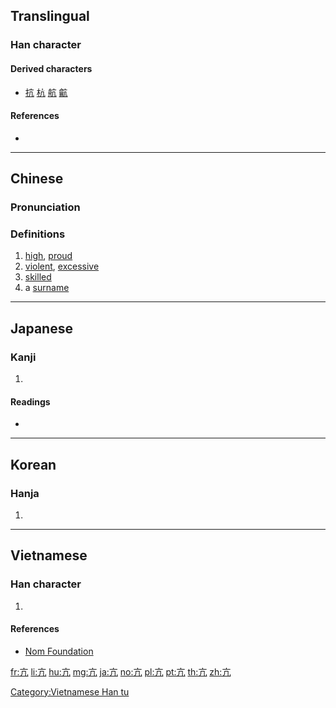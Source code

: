 ==Translingual==

===Han character===
{{Han char|rn=8|rad=亠|as=02|sn=4|four=00217|canj=YHN|ids=⿱亠几}}

====Derived characters====
* [[抗]] [[杭]] [[航]] [[䶳]]

====References====
* {{Han ref|kx=0088.040|dkj=00288|dj=0185.010|hdz=10280.010|uh=4EA2|ud=20130|bh=A4AE|bd=42158}}

----

==Chinese==
{{zh-forms}}

===Pronunciation===
{{zh-pron
|m=gāng,kàng
|c=gong1,kong3
|mc=y
|oc=y
|ma=
|cat=a,pn
}}

===Definitions===
# [[high]], [[proud]]
# [[violent]], [[excessive]]
# [[skilled]]
# a [[surname]]

----

==Japanese==

===Kanji===
{{ja-kanji|grade=|rs=亠02}}

# {{defn|lang=ja|sort=亠02}}

====Readings====
* {{ja-readings|on=[[こう]] (kō)|kun=[[たかぶる]] (takaburu)}}

----

==Korean==

===Hanja===
{{ko-hanja|hangeul=항|rv=hang|mr=hang}}

# {{defn|lang=ko|sort=亠02}}

----

==Vietnamese==

===Han character===
{{vi-hantu|[[cang]], [[khảng]]|rs=亠02}}

# {{defn|lang=vi|sort=亠02}}

====References====
* [http://nomfoundation.org/common/nom_details.php?codepoint=4ea2 Nom Foundation]

[[Category:Vietnamese Han tu]]

[[fr:亢]]
[[li:亢]]
[[hu:亢]]
[[mg:亢]]
[[ja:亢]]
[[no:亢]]
[[pl:亢]]
[[pt:亢]]
[[th:亢]]
[[zh:亢]]